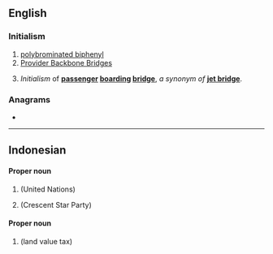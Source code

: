==English==

===Initialism===
{{rfc-header|Initialism}}
{{head|en|initialism}}

# [[polybrominated biphenyl]]
# [[w:Provider Backbone Bridges|Provider Backbone Bridges]]
# {{lb|en|aviation|_|jargon}} ''Initialism'' of '''[[passenger]] [[boarding]] [[bridge]]''', ''a synonym of'' '''[[jet bridge]]'''.

===Anagrams===
* {{anagrams|en|BBP}}

----

==Indonesian==



====Proper noun====
{{id-proper noun}}

# {{initialism of|[[Perserikatan Bangsa-Bangsa]]|lang=id}} (United Nations)
# {{initialism of|[[Partai Bulan Bintang]]|lang=id}} (Crescent Star Party)

====Proper noun====
{{id-noun}}

# {{initialism of|[[pajak bumi dan bangunan|Pajak Bumi dan Bangunan]]|lang=id}} (land value tax)